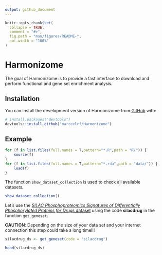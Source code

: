 ```yaml
---
output: github_document
---
```


<!-- README.md is generated from README.Rmd. Please edit that file -->

```r
knitr::opts_chunk$set(
  collapse = TRUE,
  comment = "#>",
  fig.path = "man/figures/README-",
  out.width = "100%"
)
```

# Harmonizome

<!-- badges: start -->

<!-- badges: end -->

The goal of Harmonizome is to provide a fast interface to download and perform functional and gene set enrichment analysis.

## Installation

You can install the development version of Harmonizome from [GitHub](https://github.com/) with:

``` r
# install.packages("devtools")
devtools::install_github("marceelrf/Harmonizome")
```

## Example

```r
for (f in list.files(full.names = T,pattern="*.R",path = "R/")) {
    source(f)
}
for (f in list.files(full.names = T,pattern="*.rda",path = "data/")) {
    load(f)
}
```

The function `show_dataset_collection` is used to check all available datasets.

```r
show_dataset_collection()
```

Let's use the [*SILAC Phosphoproteomics Signatures of Differentially Phosphorylated Proteins for Drugs* dataset](https://maayanlab.cloud/Harmonizome/dataset/SILAC+Phosphoproteomics+Signatures+of+Differentially+Phosphorylated+Proteins+for+Drugs) using the code **silacdrug** in the function `get_geneset`.

**CAUTION**: Depending on the size of your data set and your internet connection this step could take a long time!!!

```r
silacdrug_ds <- get_geneset(code = "silacdrug")
```

```r
head(silacdrug_ds)
```
